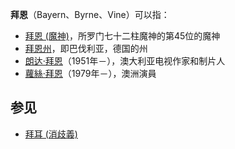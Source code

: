 '''拜恩'''（Bayern、Byrne、Vine）可以指：

*[[拜恩_(魔神)|拜恩 (魔神)]]，所罗门七十二柱魔神的第45位的魔神
*[[拜恩州|拜恩州]]，即巴伐利亚，德国的州
*[[朗达·拜恩|朗达·拜恩]]（1951年－），澳大利亚电视作家和制片人
*[[蘿絲·拜恩|蘿絲·拜恩]]（1979年－），澳洲演員

==参见==
*[[拜耳_(消歧義)|拜耳 (消歧義)]]

{{Disambig|Cat=二字消歧义}}